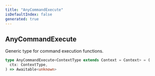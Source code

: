 ```yaml
---
title: "AnyCommandExecute"
isDefaultIndex: false
generated: true
---
```



<!-- This file was generated from the CommandKit source. Do not modify. Instead, re-run the "docgen" script -->


## AnyCommandExecute

<GenerationInfo sourceFile="packages/commandkit/src/app/commands/Context.ts" sourceLine="158" packageName="commandkit" />

Generic type for command execution functions.

```ts title="Signature"
type AnyCommandExecute<ContextType extends Context = Context> = (
  ctx: ContextType,
) => Awaitable<unknown>
```
